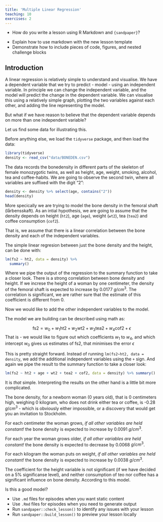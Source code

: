 ```yaml
---
title: 'Multiple Linear Regression'
teaching: 10
exercises: 2
---
```


:::::::::::::::::::::::::::::::::::::: questions 

- How do you write a lesson using R Markdown and `{sandpaper}`?

::::::::::::::::::::::::::::::::::::::::::::::::

::::::::::::::::::::::::::::::::::::: objectives

- Explain how to use markdown with the new lesson template
- Demonstrate how to include pieces of code, figures, and nested challenge blocks

::::::::::::::::::::::::::::::::::::::::::::::::

## Introduction

A linear regression is relatively simple to understand and visualise. 
We have a dependent variable that we try to predict - model - using an 
independent variable. In principle we can change the independent variable, and 
the model will predict the change in the dependent variable. We can visualise
this using a relatively simple graph, plotting the two variables against each other,
and adding the line representing the model.

But what if we have reason to believe that the dependent variable depends on
more than one independent variable?

Let us find some data for illustrating this.

Before anything else, we load the `tidyverse` package, and then load the
data:

```r
library(tidyverse)
density <- read_csv("data/BONEDEN.csv")
```

The data records the bonedensity in different parts of the skeleton of 
female monozygotic twins, as well as height, age, weight, smoking, alcohol, tea and 
coffee-habits. We are going to observe the second twin, where all variables are
suffixed with the digit "2":

```r
density <- density %>% select(age, contains("2"))
head(density)
```

More specically we are trying to model the bone density in the femoral shaft (lårbensskaft). As an intial hypothesis, we are going to assume that the density
depends on height (`ht2`), age (`age`), weight (`wt2`), tea (`tea2`) and coffee
consumption (`cof2`).

That is, we assume that there is a linear correlation between the bone density
and each of the independent variables.

The simple linear regresion between just the bone density and the height, can be
done with:

```r
lm(fs2 ~ ht2, data = density) %>% 
  summary()
```
Where we pipe the output of the regression to the summary function to take a 
closer look. There is a strong correlation between bone density and height. If
we increse the height of a woman by one centimeter, the density of the femoral
shaft is expected to increase by 0.0177 $g/cm^3$. The correlation is significant,
we are rather sure that the estimate of this coefficient is different from 0.

Now we would like to add the other independent variables to the model.

The model we are building can be described using math as:

$$ \text{fs2} = w_0 + w_1\text{ht2} + w_2\text{wt2} + w_3\text{tea2} + w_4\text{cof2} + \epsilon  $$
That is - we would like to figure out which coefficients $w_1$ to $w_4$, and 
which intercept $w_0$ gives us estimates of fs2, that minimises the error $\epsilon$

This is pretty straight forward. Instead of running `lm(fs2~ht2, data = density`,
we add the additional independent variables using the `+` sign. And again we 
pipe the result to the summary function to take a closer look:

```r
lm(fs2 ~ ht2 + age + wt2 + tea2 + cof2, data = density) %>% summary()
```
It is _that_ simple. Interpreting the results on the other hand is a little bit
more complicated. 

The bone density, for a newborn woman (0 years old), that is 0 centimeters high,
weighing 0 kilogram, who does not drink either tea or coffee, is -0.28 $g/cm^3$ - 
which is obviously either impossible, or a discovery that would get you an 
invitation to Stockholm.

For each centimeter the woman grows, _if all other variables are held constant!_
the bone density is expected to increase by 0.0091 $g/cm^3$.

For each year the woman grows older, _if all other variables are held constant!_
the bone density is expected to decrease by 0.0068 $g/cm^3$.

For each kilogram the woman puts on weight, _if all other variables are held constant!_
the bone density is expected to increase by 0.0038 $g/cm^3$.

The coefficient for the height variable is not significant (if we have decided
on a 5% significanse level), and neither consumption of teo nor coffee has a 
significant influence on bone density. According to this model.

Is this a good model?

::::::::::::::::::::::::::::::::::::: keypoints 

- Use `.md` files for episodes when you want static content
- Use `.Rmd` files for episodes when you need to generate output
- Run `sandpaper::check_lesson()` to identify any issues with your lesson
- Run `sandpaper::build_lesson()` to preview your lesson locally

::::::::::::::::::::::::::::::::::::::::::::::::

